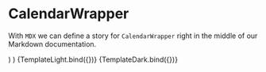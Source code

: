 
<Meta title="Story/Components/CalendarWrapper" component={CalendarWrapper} />

<Styles />

# CalendarWrapper

With `MDX` we can define a story for `CalendarWrapper` right in the middle of our
Markdown documentation.

  <AppWrapper themeMode="light">
    <CalendarWrapper {...args}>
      <AttendanceDetail />
    </CalendarWrapper>
  </AppWrapper>
)

  <AppWrapper themeMode="dark">
    <CalendarWrapper {...args}>
      <AttendanceDetail />
    </CalendarWrapper>
  </AppWrapper>
)

<Canvas>
  <Story name="Light">{TemplateLight.bind({})}</Story>
  <Story name="Dark">{TemplateDark.bind({})}</Story>
</Canvas>
